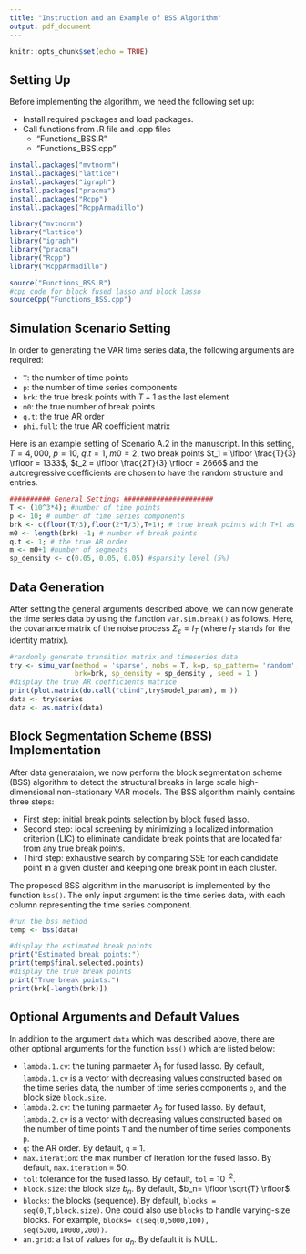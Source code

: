 ---
title: "Instruction and an Example of BSS Algorithm"
output: pdf_document
---

```{r setup, include=FALSE}
knitr::opts_chunk$set(echo = TRUE)
```

## Setting Up

Before implementing the algorithm, we need the following set up:

* Install required packages and load packages.
* Call functions from .R file and .cpp files
    + "Functions_BSS.R"
    + "Functions_BSS.cpp"

```{r,eval=FALSE}
install.packages("mvtnorm")
install.packages("lattice")
install.packages("igraph")
install.packages("pracma")
install.packages("Rcpp")
install.packages("RcppArmadillo")
```

```{r}
library("mvtnorm")
library("lattice")
library("igraph")
library("pracma")
library("Rcpp")
library("RcppArmadillo")
```

```{r}
source("Functions_BSS.R")
#cpp code for block fused lasso and block lasso
sourceCpp("Functions_BSS.cpp")
```


## Simulation Scenario Setting

In order to generating the VAR time series data, the following arguments are required:

* $\texttt{T}$: the number of time points
* $\texttt{p}$: the number of time series components
* $\texttt{brk}$: the true break points with $T+1$ as the last element
* $\texttt{m0}$: the true number of break points
* $\texttt{q.t}$: the true AR order
* $\texttt{phi.full}$: the true AR coefficient matrix

Here is an example setting of Scenario A.2 in the manuscript. In this setting, $T = 4,000$, $p = 10$, $q.t = 1$, $m0 = 2$, two break points $t_1 = \lfloor \frac{T}{3} \rfloor = 1333$, $t_2 =  \lfloor \frac{2T}{3} \rfloor  = 2666$ and the autoregressive coefficients are chosen to have the random structure and entries.


```{r}
########## General Settings ######################
T <- (10^3*4); #number of time points
p <- 10; # number of time series components
brk <- c(floor(T/3),floor(2*T/3),T+1); # true break points with T+1 as the last element
m0 <- length(brk) -1; # number of break points
q.t <- 1; # the true AR order
m <- m0+1 #number of segments
sp_density <- c(0.05, 0.05, 0.05) #sparsity level (5%)
```

## Data Generation

After setting the general arguments described above, we can now generate the time series data by using the function  $\texttt{var.sim.break()}$ as follows. Here, the covariance matrix of the noise process $\Sigma_\varepsilon = I_T$ (where $I_T$ stands for the identity matrix). 

```{r}
#randomly generate transition matrix and timeseries data
try <- simu_var(method = 'sparse', nobs = T, k=p, sp_pattern= 'random', arlags=seq(1,q.t,1),
                brk=brk, sp_density = sp_density , seed = 1 )
#display the true AR coefficients matrice
print(plot.matrix(do.call("cbind",try$model_param), m ))
data <- try$series
data <- as.matrix(data)

```

## Block Segmentation Scheme (BSS) Implementation 

After data generataion, we now perform the block segmentation scheme (BSS) algorithm to detect the structural breaks in large scale high-dimensional non-stationary VAR models. The BSS algorithm mainly contains three steps:

* First step: initial break points selection by block fused lasso.
* Second step: local screening by minimizing a localized information criterion (LIC) to eliminate candidate break points that are located far from any true break points. 
* Third step: exhaustive search by comparing SSE for each candidate point in a given cluster and keeping one break point in each cluster. 

The proposed BSS algorithm in the manuscript is implemented by the function $\texttt{bss()}$. The only input argument is the time series data, with each column representing the time series component.  
```{r}
#run the bss method
temp <- bss(data)

#display the estimated break points
print("Estimated break points:")
print(temp$final.selected.points)
#display the true break points
print("True break points:")
print(brk[-length(brk)])
```

## Optional Arguments and Default Values

In addition to the argument $\texttt{data}$  which was described above, there are other optional arguments for the function $\texttt{bss()}$ which are listed below: 

* $\texttt{lambda.1.cv}$: the tuning parmaeter $\lambda_1$ for fused lasso. By default, $\texttt{lambda.1.cv}$ is a vector with decreasing values constructed based on the time series data, the number of time series components $\texttt{p}$, and the block size $\texttt{block.size}$.
* $\texttt{lambda.2.cv}$: the tuning parmaeter $\lambda_2$ for fused lasso. By default, $\texttt{lambda.2.cv}$ is a vector with decreasing values constructed based on the  number of time points $\texttt{T}$ and the number of time series components $\texttt{p}$. 
* $\texttt{q}$: the AR order. By default, $\texttt{q}$ = 1.
* $\texttt{max.iteration}$: the max number of iteration for the fused lasso. By default, $\texttt{max.iteration}$ = 50. 
* $\texttt{tol}$: tolerance for the fused lasso. By default, $\texttt{tol}$ = $10^{-2}$. 
* $\texttt{block.size}$: the block size $b_n$. By default, $b_n= \lfloor \sqrt{T} \rfloor$.
* $\texttt{blocks}$: the blocks (sequence). By default, $\texttt{blocks = seq(0,T,block.size)}$. One could also use $\texttt{blocks}$ to handle varying-size blocks. For example, $\texttt{blocks= c(seq(0,5000,100), seq(5200,10000,200))}$. 
* $\texttt{an.grid}$: a list of values for $a_n$. By default it is NULL.


